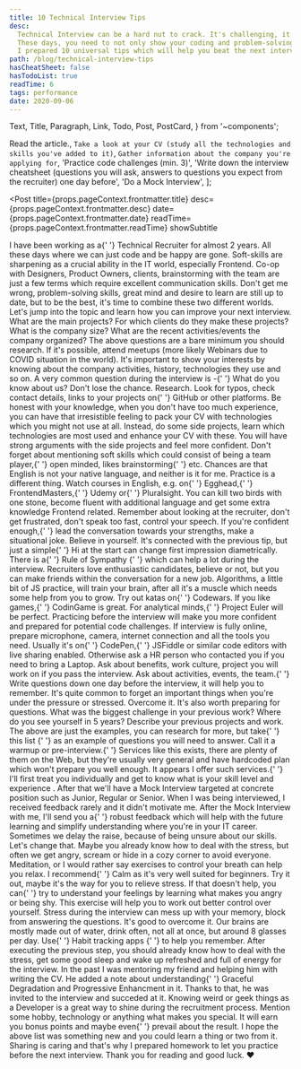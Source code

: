 ```yaml
---
title: 10 Technical Interview Tips
desc:
  Technical Interview can be a hard nut to crack. It's challenging, it's different, it's evolving.
  These days, you need to not only show your coding and problem-solving skills, but also have a personality that plays well with the team.
  I prepared 10 universal tips which will help you beat the next interview.
path: /blog/technical-interview-tips
hasCheatSheet: false
hasTodoList: true
readTime: 6
tags: performance
date: 2020-09-06
---
```


  Text,
  Title,
  Paragraph,
  Link,
  Todo,
  Post,
  PostCard,
} from '~components';

  <Text delete>Read the article.</Text>,
  `Take a look at your CV (study all the technologies and skills you've added to it)`,
  `Gather information about the company you're applying for`,
  'Practice code challenges (min. 3)',
  'Write down the interview cheatsheet (questions you will ask, answers to questions you expect from the recruiter) one day before',
  'Do a Mock Interview',
];

<Post
  title={props.pageContext.frontmatter.title}
  desc={props.pageContext.frontmatter.desc}
  date={props.pageContext.frontmatter.date}
  readTime={props.pageContext.frontmatter.readTime}
  showSubtitle
>
  <Title level={3}>Introduction</Title>
  <Paragraph>
    I have been working as a{' '}
    <Text strong>Technical Recruiter for almost 2 years</Text>. All these days
    where we can just code and be happy are gone. Soft-skills are sharpening as
    a crucial ability in the IT world, especially Frontend. Co-op with
    Designers, Product Owners, clients, brainstorming with the team are just a
    few terms which require excellent communication skills.
  </Paragraph>
  <Paragraph lastParagraph>
    Don't get me wrong, problem-solving skills, great mind and desire to learn
    are still up to date, but to be the best, it's time to combine these two
    different worlds.
  </Paragraph>
  <Title level={3}>The Actual Tips</Title>
  <Paragraph breakParagraph>
    Let's jump into the topic and learn how you can improve your next interview.
  </Paragraph>
  <Title level={4}>1. Research the company</Title>
  <Paragraph>
    What are the main projects? For which clients do they make these projects?
    What is the company size? What are the recent activities/events the company
    organized?
  </Paragraph>
  <Paragraph>
    The above questions are a bare minimum you should research. If it's
    possible, attend meetups (more likely Webinars due to COVID situation in the
    world). It's important to show your interests by knowing about the company
    activities, history, technologies they use and so on.
  </Paragraph>
  <Paragraph>
    A very common question during the interview is -{' '}
    <Text strong>What do you know about us?</Text>
  </Paragraph>
  <Paragraph lastParagraph>
    Don't lose the chance. <Text strong>Research</Text>.
  </Paragraph>
  <Title level={4}>2. Study your CV one more time</Title>
  <Paragraph>
    Look for typos, check contact details, links to your projects on{' '}
    <Link href="https://github.com/">GitHub</Link> or other platforms. Be honest
    with your knowledge, when you don't have too much experience, you can have
    that irresistible feeling to pack your CV with technologies which you might
    not use at all.
  </Paragraph>
  <Paragraph lastParagraph>
    Instead, do some side projects, learn which technologies are most used and
    enhance your CV with these. You will have strong arguments with the side
    projects and feel more confident. Don't forget about mentioning soft skills
    which could consist of <Text strong>being a team player</Text>,{' '}
    <Text strong>open minded</Text>, <Text strong>likes brainstorming</Text>{' '}
    etc.
  </Paragraph>
  <Title level={4}>3. Practice communication skills and language</Title>
  <Paragraph>
    Chances are that English is not your native language, and neither is it for
    me. Practice is a different thing. Watch courses in English, e.g. on{' '}
    <Link href="https://egghead.io/">Egghead</Link>,{' '}
    <Link href="https://frontendmasters.com/">FrontendMasters</Link>,{' '}
    <Link href="https://www.udemy.com/">Udemy</Link> or{' '}
    <Link href="https://www.pluralsight.com/">Pluralsight</Link>.
  </Paragraph>
  <Paragraph>
    You can kill two birds with one stone, become fluent with additional
    language and get some extra knowledge Frontend related.
  </Paragraph>
  <Paragraph>
    Remember about looking at the recruiter, don't get frustrated, don't speak
    too fast, control your speech. If you're confident enough,{' '}
    <Text strong>lead the conversation towards your strengths</Text>, make a
    situational joke.
  </Paragraph>
  <Paragraph lastParagraph>Believe in yourself.</Paragraph>
  <Title level={4}>4. Say hi and be nice</Title>
  <Paragraph>
    It's connected with the previous tip, but just a simple{' '}
    <Text strong>Hi</Text> at the start can change first impression
    diametrically.
  </Paragraph>
  <Paragraph lastParagraph>
    There is a{' '}
    <Link href="https://cxl.com/blog/cialdinis-principles-persuasion/">
      Rule of Sympathy
    </Link>{' '}
    which can help a lot during the interview. Recruiters love enthusiastic
    candidates, believe or not, but you can make friends within the conversation
    for a new job.
  </Paragraph>
  <Title level={4}>5. Do some katas</Title>
  <Paragraph>
    Algorithms, a little bit of JS practice, will train your brain, after all
    it's a muscle which needs some help from you to grow. Try out katas on{' '}
    <Link href="codewars.com">Codewars</Link>. If you like games,{' '}
    <Link href="https://www.codingame.com/">CodinGame</Link> is great. For
    analytical minds,{' '}
    <Link href="https://projecteuler.net/">Project Euler</Link> will be perfect.
  </Paragraph>
  <Paragraph>
    <Text strong>
      Practicing before the interview will make you more confident and prepared
      for potential code challenges.
    </Text>
  </Paragraph>
  <Paragraph lastParagraph>
    If interview is fully online, prepare microphone, camera, internet
    connection and all the tools you need. Usually it's on{' '}
    <Link href="https://codepen.io/">CodePen</Link>,{' '}
    <Link href="https://jsfiddle.net/">JSFiddle</Link> or similar code editors
    with live sharing enabled. Otherwise ask a HR person who contacted you if
    you need to bring a Laptop.
  </Paragraph>
  <Title level={4}>6. Prepare questions and answers before</Title>
  <Paragraph>
    Ask about benefits, work culture, project you will work on if you pass the
    interview. Ask about activities, events, the team.{' '}
    <Text strong>Write questions down one day before the interview</Text>, it
    will help you to remember. It's quite common to forget an important things
    when you're under the pressure or stressed. Overcome it.
  </Paragraph>
  <Paragraph>
    It's also worth preparing for questions. What was the biggest challenge in
    your previous work? Where do you see yourself in 5 years? Describe your
    previous projects and work.
  </Paragraph>
  <Paragraph lastParagraph>
    The above are just the examples, you can research for more, but take{' '}
    <Link href="https://www.indeed.com/career-advice/interviewing/common-technical-interview-questions-and-answers">
      this list
    </Link>{' '}
    as an example of questions you will need to answer.
  </Paragraph>
  <Title level={4}>7. Do Mock Interview</Title>
  <Paragraph>
    Call it a warmup or pre-interview.{' '}
    <Link href="https://www.pramp.com/#/">Services</Link> like this exists,
    there are plenty of them on the Web, but they're usually very general and
    have hardcoded plan which won't prepare you well enough.
  </Paragraph>
  <Paragraph>
    It appears I offer such services.{' '}
    <Text strong>
      I'll first treat you individually and get to know what is your skill
      level and experience
    </Text>
    . After that we'll have a <Link href="#">Mock Interview</Link> targeted at
    concrete position such as <Text strong>Junior</Text>, <Text strong>
      Regular
    </Text> or <Text strong>Senior</Text>. When I was being interviewed, I received
    feedback rarely and it didn't motivate me.
  </Paragraph>
  <Paragraph>
    After the Mock Interview with me, I'll send you a{' '}
    <Text strong>robust feedback</Text> which will help with the future learning
    and simplify understanding where you're in your IT career. Sometimes we
    delay the raise, because of being unsure about our skills.
  </Paragraph>
  <Paragraph lastParagraph>Let's change that.</Paragraph>
  <Title level={4}>8. Relieve Stress</Title>
  <Paragraph>
    Maybe you already know how to deal with the stress, but often we get angry,
    scream or hide in a cozy corner to avoid everyone.
  </Paragraph>
  <Paragraph>
    <Text strong>Meditation</Text>, or I would rather say exercises to control
    your breath can help you relax. I recommend{' '}
    <Link href="https://www.calm.com/">Calm</Link> as it's very well suited for
    beginners. Try it out, maybe it's the way for you to relieve stress.
  </Paragraph>
  <Paragraph>
    If that doesn't help, you can{' '}
    <Text strong>try to understand your feelings</Text> by learning what makes
    you angry or being shy. This exercise will help you to work out better
    control over yourself.
  </Paragraph>
  <Paragraph lastParagraph>
    Stress during the interview can mess up with your memory, block from
    answering the questions. It's good to overcome it.
  </Paragraph>
  <Title level={4}>9. Sleep, Eat and Drink well</Title>
  <Paragraph>
    <Text strong>Our brains are mostly made out of water</Text>, drink often,
    not all at once, but around 8 glasses per day. Use{' '}
    <Link href="https://www.lifehack.org/668261/best-habit-tracking-apps">
      Habit tracking apps
    </Link>{' '}
    to help you remember.
  </Paragraph>
  <Paragraph lastParagraph>
    After executing the previous step, you should already know how to deal with
    the stress, <Text strong>get some good sleep</Text> and wake up refreshed
    and full of energy for the interview.
  </Paragraph>
  <Title level={4}>10. Surprise Everyone</Title>
  <Paragraph>
    In the past I was mentoring my friend and helping him with writing the CV.
    He added a note about understanding{' '}
    <Text strong>Graceful Degradation and Progressive Enhancment</Text> in it.
    Thanks to that, he was invited to the interview and succeded at it.
  </Paragraph>
  <Paragraph lastParagraph>
    Knowing weird or geek things as a Developer is a great way to shine during
    the recruitment process. Mention some hobby, technology or anything what
    makes you special. It will earn you bonus points and maybe even{' '}
    <Text strong>prevail about the result</Text>.
  </Paragraph>
  <Title level={3}>Closing Notes</Title>
  <Paragraph>
    I hope the above list was something new and you could learn a thing or two
    from it. Sharing is caring and that's why I prepared homework to let you
    practice before the next interview. <Text strong>Thank you</Text> for
    reading and good luck. ❤️
  </Paragraph>
  <PostCard title="Homework" data={homeworkData} />
</Post>
